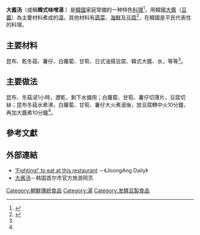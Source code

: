 {{Infobox Korean name
|img=Doenjang_jjigae.jpg
|caption=
|hangul=된장 찌개
|hanja=된醬 찌개
|rr= doenjang jjigae
|mr=toenchang tchike
}}
'''大酱汤'''（或稱'''韓式味噌湯''' ）是[[韓國|韓國]]家庭常備的一种特色[[料理|料理]]<ref name="湯">{{cite journal |title=韓式大醬湯 |journal=[[溫暖人間|溫暖人間]]第582期 |date=2021-12-09 |author=「我行我素」阿妹 }}</ref>{{rp|57}}，用韓國[[大醬|大醬]]（[[豆醬|豆醬]]）為主要材料煮成的[[湯|湯]]，其他材料有[[蔬菜|蔬菜]]、[[海鮮|海鮮]]及[[豆腐|豆腐]]<ref>{{cite web |url=http://100.empas.com/dicsearch/pentry.html?s=K&i=242410&v=42 |title=Doenjang jjigae (된장찌개) |publisher=[[Empas|Empas]] /[[EncyKorea|EncyKorea]] |language=ko |accessdate=2009-02-09 |archive-date=2007-03-21 |archive-url=https://web.archive.org/web/20070321143002/http://100.empas.com/dicsearch/pentry.html?s=K |dead-url=no }}</ref>，在韓國是平民代表性的料理。

==主要材料==
昆布、乾冬菇、薯仔、白蘿蔔、甘筍、日式油揚豆腐、韓式大醬、水，等等<ref name="湯"/>{{rp|57}}。

==主要做法==
昆布、冬菇浸1小時，瀝乾，剩下水備用；白蘿蔔、甘筍、薯仔切薄片，豆腐切絲；昆布冬菇水煮沸，白蘿蔔、甘筍、薯仔大火煮滾後，放豆腐轉中火10分鐘，再加大醬煮10分鐘<ref name="湯"/>{{rp|57}}。

==參考文獻==
{{Reflist}}

==外部連結==
* [http://joongangdaily.joins.com/article/view.asp?aid=2885266 ‘Fighting!’ to eat at this restaurant] {{Wayback|url=http://joongangdaily.joins.com/article/view.asp?aid=2885266 |date=20110608042951 }}－《JoongAng Daily》 {{en}}
* [https://web.archive.org/web/20130929215124/http://www.visitseoul.net/ck/article/article.do?_method=view&m=0004001001004&p=01&art_id=4181&lang=ck 大酱汤]－韩国首尔市官方旅游网页 {{zh-cn}}

[[Category:朝鮮傳統食品|Category:朝鮮傳統食品]]
[[Category:湯|Category:湯]]
[[Category:发酵豆製食品|Category:发酵豆製食品]]
